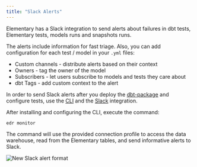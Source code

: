 ```yaml
---
title: "Slack Alerts"
---
```


Elementary has a Slack integration to send alerts about failures in dbt tests, Elementary tests, models runs and snapshots runs.

The alerts include information for fast triage.
Also, you can add configuration for each test / model in your `.yml` files:
- Custom channels - distribute alerts based on their context
- Owners - tag the owner of the model
- Subscribers - let users subscribe to models and tests they care about
- dbt Tags - add custom context to the alert

In order to send Slack alerts after you deploy the [dbt-package](../project-overview/contributions#guide-on-contributing-to-the-dbt-package) and configure tests, use the [CLI](./cli-install) and the [Slack](../integrations/slack) integration.

After installing and configuring the CLI, execute the command:

```
edr monitor
```

The command will use the provided connection profile to access the data warehouse, read from the Elementary tables, and send informative alerts to Slack.

<img src="https://res.cloudinary.com/mintlify/image/upload/v1659304885/elementary/slack-alert-format_rgcg1p.png" alt="New Slack alert format" />
